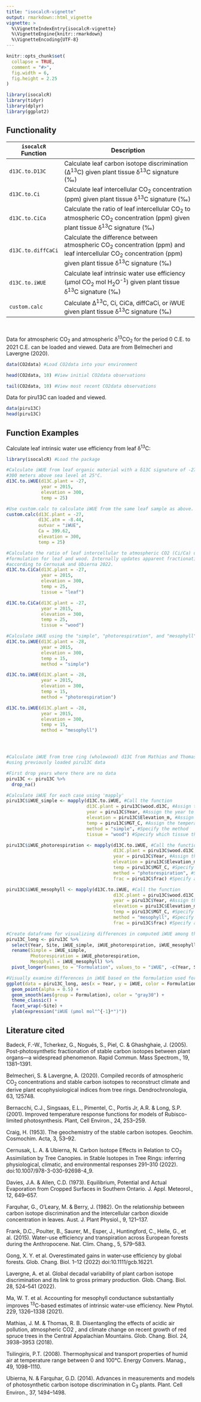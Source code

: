 ```yaml
---
title: "isocalcR-vignette"
output: rmarkdown::html_vignette
vignette: >
  %\VignetteIndexEntry{isocalcR-vignette}
  %\VignetteEngine{knitr::rmarkdown}
  %\VignetteEncoding{UTF-8}
---
```


```r
knitr::opts_chunk$set(
  collapse = TRUE,
  comment = "#>",
  fig.width = 6,
  fig.height = 2.25
)
```

```r
library(isocalcR)
library(tidyr)
library(dplyr)
library(ggplot2)

```


## Functionality

|`isocalcR` Function  | Description                                                                                                    |
|-------------------- |----------------------------------------------------------------------------------------------------------------|
|`d13C.to.D13C`       | Calculate leaf carbon isotope discrimination (∆^13^C) given plant tissue δ^13^C signature (‰)                     |
|`d13C.to.Ci`         | Calculate leaf intercellular CO~2~ concentration (ppm) given plant tissue δ^13^C signature (‰)                      |
|`d13C.to.CiCa`       | Calculate the ratio of leaf intercellular CO~2~ to atmospheric CO~2~ concentration (ppm) given plant tissue δ^13^C signature (‰)  |
|`d13C.to.diffCaCi`   | Calculate the difference between atmospheric CO~2~ concentration (ppm) and leaf intercellular CO~2~ concentration (ppm) given plant tissue δ^13^C signature (‰)  |
|`d13C.to.iWUE`       | Calculate leaf intrinsic water use efficiency (µmol CO~2~ mol H~2~O^-1^) given plant tissue δ^13^C signature (‰)  |
|`custom.calc`        | Calculate ∆^13^C, Ci, CiCa, diffCaCi, or iWUE given plant tissue δ^13^C signature (‰)  |

<br>


Data for atmospheric CO~2~ and atmospheric δ^13^CO~2~ for the period 0 C.E. to 2021 C.E. can be loaded and viewed.  Data are from Belmecheri and Lavergne (2020).
```r
data(CO2data) #Load CO2data into your environment

head(CO2data, 10) #View initial CO2data observations

tail(CO2data, 10) #View most recent CO2data observations

```

Data for piru13C can loaded and viewed.
```r
data(piru13C)
head(piru13C)

```


## Function Examples
Calculate leaf intrinsic water use efficiency from leaf δ^13^C:
```r
library(isocalcR) #Load the package

#Calculate iWUE from leaf organic material with a δ13C signature of -27 ‰ for the year 2015, 
#300 meters above sea level at 25°C.
d13C.to.iWUE(d13C.plant = -27, 
             year = 2015, 
             elevation = 300, 
             temp = 25) 

#Use custom.calc to calculate iWUE from the same leaf sample as above.
custom.calc(d13C.plant = -27,
            d13C.atm = -8.44,
            outvar = "iWUE",
            Ca = 399.62,
            elevation = 300,
            temp = 25)

#Calculate the ratio of leaf intercellular to atmospheric CO2 (Ci/Ca) using the simple 
#formulation for leaf and wood. Internally updates apparent fractionation by Rubisco, b, 
#according to Cernusak and Ubierna 2022.
d13C.to.CiCa(d13C.plant = -27,
             year = 2015,
             elevation = 300,
             temp = 25,
             tissue = "leaf")

d13C.to.CiCa(d13C.plant = -27,
             year = 2015,
             elevation = 300,
             temp = 25,
             tissue = "wood")

#Calculate iWUE using the "simple", "photorespiration", and "mesophyll" formulations.
d13C.to.iWUE(d13C.plant = -28,
             year = 2015,
             elevation = 300,
             temp = 15,
             method = "simple")

d13C.to.iWUE(d13C.plant = -28,
             year = 2015,
             elevation = 300,
             temp = 15,
             method = "photorespiration")

d13C.to.iWUE(d13C.plant = -28,
             year = 2015,
             elevation = 300,
             temp = 15,
             method = "mesophyll")




#Calculate iWUE from tree ring (wholewood) d13C from Mathias and Thomas (2018) 
#using previously loaded piru13C data

#First drop years where there are no data
piru13C <- piru13C %>% 
  drop_na() 

#Calculate iWUE for each case using 'mapply'
piru13C$iWUE_simple <- mapply(d13C.to.iWUE, #Call the function
                              d13C.plant = piru13C$wood.d13C, #Assign the plant d13C value
                              year = piru13C$Year, #Assign the year to match atmospheric CO2 and atmospheric d13CO2
                              elevation = piru13C$Elevation_m, #Assign the elevation
                              temp = piru13C$MGT_C, #Assign the temperature 
                              method = "simple", #Specify the method
                              tissue = "wood") #Specify which tissue the sample is from

piru13C$iWUE_photorespiration <- mapply(d13C.to.iWUE, #Call the function
                                        d13C.plant = piru13C$wood.d13C, #Assign the plant d13C value
                                        year = piru13C$Year, #Assign the year to match atmospheric CO2 and atmospheric d13CO2
                                        elevation = piru13C$Elevation_m, #Specify elevation
                                        temp = piru13C$MGT_C, #Specify the temperature during tissue formation
                                        method = "photorespiration", #Specify the iWUE calculation formulation
                                        frac = piru13C$frac) #Specify any post-photosynthetic fractionations. In this case 2 permille to account for leaf to wood.

piru13C$iWUE_mesophyll <- mapply(d13C.to.iWUE, #Call the function
                                        d13C.plant = piru13C$wood.d13C, #Assign the plant d13C value
                                        year = piru13C$Year, #Assign the year to match atmospheric CO2 and atmospheric d13CO2
                                        elevation = piru13C$Elevation_m, #Specify elevation
                                        temp = piru13C$MGT_C, #Specify the temperature during tissue formation
                                        method = "mesophyll", #Specify the iWUE calculation formulation
                                        frac = piru13C$frac) #Specify any post-photosynthetic fractionations. In this case 2 permille to account for leaf to wood.

#Create dataframe for visualizing differences in computed iWUE among the three formulations
piru13C_long <- piru13C %>%
  select(Year, Site, iWUE_simple, iWUE_photorespiration, iWUE_mesophyll) %>% #Select only columns of interest
  rename(Simple = iWUE_simple,
         Photorespiration = iWUE_photorespiration,
         Mesophyll = iWUE_mesophyll) %>% 
  pivot_longer(names_to = "Formulation", values_to = "iWUE", -c(Year, Site))

#Visually examine differences in iWUE based on the formulation used for each study location
ggplot(data = piru13C_long, aes(x = Year, y = iWUE, color = Formulation)) +
  geom_point(alpha = 0.5) +
  geom_smooth(aes(group = Formulation), color = "gray30") +
  theme_classic() +
  facet_wrap(~Site) +
  ylab(expression("iWUE (µmol mol"^{-1}*")")) 

```


## Literature cited

Badeck, F.-W., Tcherkez, G., Nogués, S., Piel, C. & Ghashghaie, J. (2005). Post-photosynthetic fractionation of stable carbon isotopes between plant organs—a widespread phenomenon. Rapid Commun. Mass Spectrom., 19, 1381–1391.

Belmecheri, S. & Lavergne, A. (2020). Compiled records of atmospheric CO~2~ concentrations and stable carbon isotopes to reconstruct climate and derive plant ecophysiological indices from tree rings. Dendrochronologia, 63, 125748.

Bernacchi, C.J., Singsaas, E.L., Pimentel, C., Portis Jr, A.R. & Long, S.P. (2001). Improved temperature response functions for models of Rubisco-limited photosynthesis. Plant, Cell Environ., 24, 253–259.

Craig, H. (1953). The geochemistry of the stable carbon isotopes. Geochim. Cosmochim. Acta, 3, 53–92.

Cernusak, L. A. & Ubierna, N. Carbon Isotope Effects in Relation to CO~2~ Assimilation by Tree Canopies. in Stable Isotopes in Tree Rings: inferring physiological, climatic, and environmental responses 291–310 (2022). doi:10.1007/978-3-030-92698-4_9.

Davies, J.A. & Allen, C.D. (1973). Equilibrium, Potential and Actual Evaporation from Cropped Surfaces in Southern Ontario. J. Appl. Meteorol., 12, 649–657.

Farquhar, G., O’Leary, M. & Berry, J. (1982). On the relationship between carbon isotope discrimination and the intercellular carbon dioxide concentration in leaves. Aust. J. Plant Physiol., 9, 121–137.

Frank, D.C., Poulter, B., Saurer, M., Esper, J., Huntingford, C., Helle, G., et al. (2015). Water-use efficiency and transpiration across European forests during the Anthropocene. Nat. Clim. Chang., 5, 579–583.

Gong, X. Y. et al. Overestimated gains in water‐use efficiency by global forests. Glob. Chang. Biol. 1–12 (2022) doi:10.1111/gcb.16221.

Lavergne, A. et al. Global decadal variability of plant carbon isotope discrimination and its link to gross primary production. Glob. Chang. Biol. 28, 524–541 (2022).

Ma, W. T. et al. Accounting for mesophyll conductance substantially improves ^13^C-based estimates of intrinsic water-use efficiency. New Phytol. 229, 1326–1338 (2021).

Mathias, J. M. & Thomas, R. B. Disentangling the effects of acidic air pollution, atmospheric CO2 , and climate change on recent growth of red spruce trees in the Central Appalachian Mountains. Glob. Chang. Biol. 24, 3938–3953 (2018).

Tsilingiris, P.T. (2008). Thermophysical and transport properties of humid air at temperature range between 0 and 100°C. Energy Convers. Manag., 49, 1098–1110.

Ubierna, N. & Farquhar, G.D. (2014). Advances in measurements and models of photosynthetic carbon isotope discrimination in C~3~ plants. Plant. Cell Environ., 37, 1494–1498.

